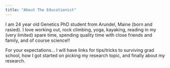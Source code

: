 ```yaml
---
title: "About The Educationist"
---
```

I am 24 year old Genetics PhD student from Arundel, Maine (born and rasied). I love working out, rock climbing, yoga, kayaking, reading in my (very limited) spare time, spending quality time with close friends and family, and of course science!! 

For your expectations...
I will have links for tips/tricks to surviving grad school, how I got started on picking my research topic, and finally about my research. 